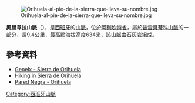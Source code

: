 [[Image:Orihuela-al-pie-de-la-sierra-que-lleva-su-nombre.jpg|right]]

{{Coord|38|6|28|N|0|58|8|W|display=title}}

'''奧里韋拉山脈'''（{{lang-es|Sierra de Orihuela}}），是[[西班牙|西班牙]]的[[山脈|山脈]]，位於[[阿利坎特省|阿利坎特省]]，屬於[[普雷貝蒂科山脈|普雷貝蒂科山脈]]的一部分，長9.4公里，最高點海拔高度634米，該山脈由[[石灰岩|石灰岩]]組成。

==參考資料==
*[http://geoelx.blogspot.com/2008/02/sierra-de-orihuela.html Geoelx - Sierra de Orihuela]{{Wayback|url=http://geoelx.blogspot.com/2008/02/sierra-de-orihuela.html |date=20201127105839 }}
*[https://web.archive.org/web/20160304120908/http://www.enorihuela.com/senderos.html Hiking in Sierra de Orihuela]
*[http://www.acclivis.org/escalada/pared-negra-orihuela-via-argos-230-m-v-6a-max/ Pared Negra - Orihuela]{{Wayback|url=http://www.acclivis.org/escalada/pared-negra-orihuela-via-argos-230-m-v-6a-max/ |date=20110724221054 }}

{{Spain-geo-stub}}
[[Category:西班牙山脈|Category:西班牙山脈]]